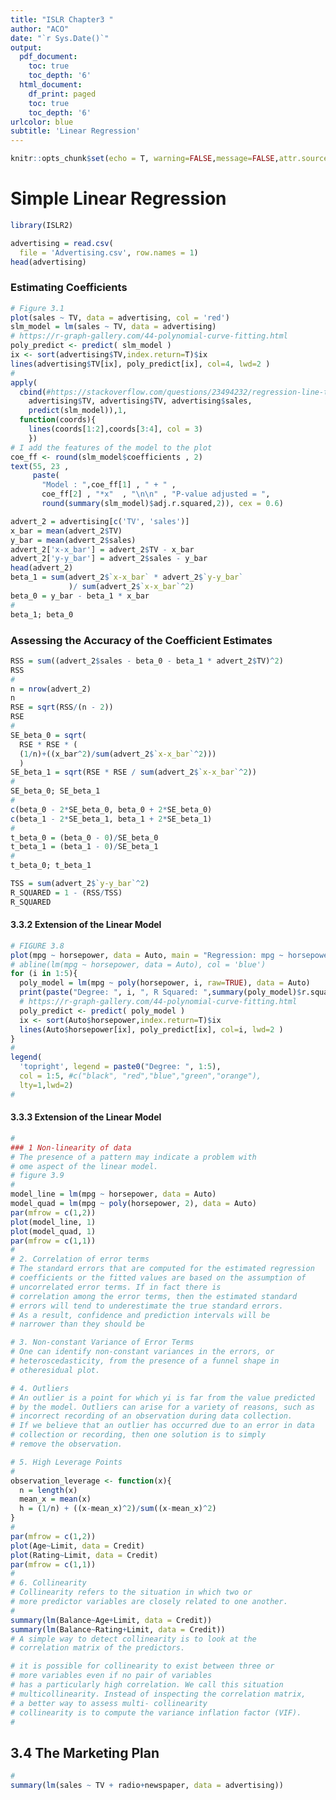 ```yaml
---
title: "ISLR Chapter3 "
author: "ACO"
date: "`r Sys.Date()`"
output:
  pdf_document:
    toc: true
    toc_depth: '6'
  html_document:
    df_print: paged
    toc: true
    toc_depth: '6'
urlcolor: blue
subtitle: 'Linear Regression'
---
```


\newpage
```r
knitr::opts_chunk$set(echo = T, warning=FALSE,message=FALSE,attr.source='.numberLines',attr.output='.numberLines', fig.align='center', dpi=350, fig.width=15, fig.height=15)
```

# Simple Linear Regression

```r
library(ISLR2)
```

```r
advertising = read.csv(
  file = 'Advertising.csv', row.names = 1)
head(advertising)
```

### Estimating Coefficients

```r
# Figure 3.1
plot(sales ~ TV, data = advertising, col = 'red')
slm_model = lm(sales ~ TV, data = advertising)
# https://r-graph-gallery.com/44-polynomial-curve-fitting.html
poly_predict <- predict( slm_model ) 
ix <- sort(advertising$TV,index.return=T)$ix
lines(advertising$TV[ix], poly_predict[ix], col=4, lwd=2 ) 
#
apply(
  cbind(#https://stackoverflow.com/questions/23494232/regression-line-to-data-points-how-to-create-vertical-lines
    advertising$TV, advertising$TV, advertising$sales, 
    predict(slm_model)),1,
  function(coords){
    lines(coords[1:2],coords[3:4], col = 3)
    })
# I add the features of the model to the plot
coe_ff <- round(slm_model$coefficients , 2)
text(55, 23 , 
     paste(
       "Model : ",coe_ff[1] , " + " , 
       coe_ff[2] , "*x"  , "\n\n" , "P-value adjusted = ", 
       round(summary(slm_model)$adj.r.squared,2)), cex = 0.6)
```


```r
advert_2 = advertising[c('TV', 'sales')]
x_bar = mean(advert_2$TV)
y_bar = mean(advert_2$sales)
advert_2['x-x_bar'] = advert_2$TV - x_bar
advert_2['y-y_bar'] = advert_2$sales - y_bar
head(advert_2)
beta_1 = sum(advert_2$`x-x_bar` * advert_2$`y-y_bar`
             )/ sum(advert_2$`x-x_bar`^2)
beta_0 = y_bar - beta_1 * x_bar
#
beta_1; beta_0
```

### Assessing the Accuracy of the Coefficient Estimates

```r
RSS = sum((advert_2$sales - beta_0 - beta_1 * advert_2$TV)^2)
RSS
#
n = nrow(advert_2)
n
RSE = sqrt(RSS/(n - 2))
RSE
#
SE_beta_0 = sqrt(
  RSE * RSE * (
  (1/n)+((x_bar^2)/sum(advert_2$`x-x_bar`^2)))
  )
SE_beta_1 = sqrt(RSE * RSE / sum(advert_2$`x-x_bar`^2))
#
SE_beta_0; SE_beta_1
#
c(beta_0 - 2*SE_beta_0, beta_0 + 2*SE_beta_0)
c(beta_1 - 2*SE_beta_1, beta_1 + 2*SE_beta_1)
#
t_beta_0 = (beta_0 - 0)/SE_beta_0
t_beta_1 = (beta_1 - 0)/SE_beta_1
#
t_beta_0; t_beta_1
```


```r
TSS = sum(advert_2$`y-y_bar`^2)
R_SQUARED = 1 - (RSS/TSS)
R_SQUARED
```
#### 3.3.2 Extension of the Linear Model 

```r
# FIGURE 3.8
plot(mpg ~ horsepower, data = Auto, main = "Regression: mpg ~ horsepower, data = Auto")
# abline(lm(mpg ~ horsepower, data = Auto), col = 'blue')
for (i in 1:5){
  poly_model = lm(mpg ~ poly(horsepower, i, raw=TRUE), data = Auto)
  print(paste("Degree: ", i, ", R Squared: ",summary(poly_model)$r.squared))
  # https://r-graph-gallery.com/44-polynomial-curve-fitting.html
  poly_predict <- predict( poly_model ) 
  ix <- sort(Auto$horsepower,index.return=T)$ix
  lines(Auto$horsepower[ix], poly_predict[ix], col=i, lwd=2 ) 
}
#
legend(
  'topright', legend = paste0("Degree: ", 1:5),
  col = 1:5, #c("black", "red","blue","green","orange"),
  lty=1,lwd=2)
#
```

#### 3.3.3 Extension of the Linear Model

```r
#
### 1 Non-linearity of data
# The presence of a pattern may indicate a problem with 
# ome aspect of the linear model.
# figure 3.9
# 
model_line = lm(mpg ~ horsepower, data = Auto)
model_quad = lm(mpg ~ poly(horsepower, 2), data = Auto)
par(mfrow = c(1,2))
plot(model_line, 1)
plot(model_quad, 1)
par(mfrow = c(1,1))
#
# 2. Correlation of error terms
# The standard errors that are computed for the estimated regression 
# coefficients or the fitted values are based on the assumption of 
# uncorrelated error terms. If in fact there is 
# correlation among the error terms, then the estimated standard 
# errors will tend to underestimate the true standard errors. 
# As a result, confidence and prediction intervals will be 
# narrower than they should be

# 3. Non-constant Variance of Error Terms
# One can identify non-constant variances in the errors, or 
# heteroscedasticity, from the presence of a funnel shape in
# otheresidual plot.

# 4. Outliers
# An outlier is a point for which yi is far from the value predicted 
# by the model. Outliers can arise for a variety of reasons, such as 
# incorrect recording of an observation during data collection.
# If we believe that an outlier has occurred due to an error in data 
# collection or recording, then one solution is to simply 
# remove the observation.

# 5. High Leverage Points
#
observation_leverage <- function(x){
  n = length(x)
  mean_x = mean(x)
  h = (1/n) + ((x-mean_x)^2)/sum((x-mean_x)^2)
}
#
par(mfrow = c(1,2))
plot(Age~Limit, data = Credit)
plot(Rating~Limit, data = Credit)
par(mfrow = c(1,1))
#
# 6. Collinearity
# Collinearity refers to the situation in which two or 
# more predictor variables are closely related to one another.
#
summary(lm(Balance~Age+Limit, data = Credit))
summary(lm(Balance~Rating+Limit, data = Credit))
# A simple way to detect collinearity is to look at the 
# correlation matrix of the predictors.

# it is possible for collinearity to exist between three or 
# more variables even if no pair of variables 
# has a particularly high correlation. We call this situation 
# multicollinearity. Instead of inspecting the correlation matrix,
# a better way to assess multi- collinearity 
# collinearity is to compute the variance inflation factor (VIF).
#
```

## 3.4 The Marketing Plan

```r

#
summary(lm(sales ~ TV + radio+newspaper, data = advertising))
```

